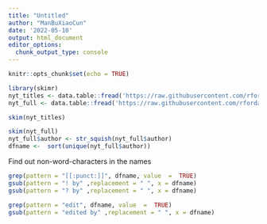 ```yaml
---
title: "Untitled"
author: "ManBuXiaoCun"
date: '2022-05-10'
output: html_document
editor_options: 
  chunk_output_type: console
---
```


```r
knitr::opts_chunk$set(echo = TRUE)
```

```r
library(skimr)
nyt_titles <- data.table::fread('https://raw.githubusercontent.com/rfordatascience/tidytuesday/master/data/2022/2022-05-10/nyt_titles.tsv')
nyt_full <- data.table::fread('https://raw.githubusercontent.com/rfordatascience/tidytuesday/master/data/2022/2022-05-10/nyt_full.tsv')

skim(nyt_titles)

skim(nyt_full)
nyt_full$author <- str_squish(nyt_full$author)
dfname <-  sort(unique(nyt_full$author))

```

Find out non-word-characters in the names
```r
grep(pattern = "[[:punct:]]", dfname, value  =  TRUE)
gsub(pattern = "! by" ,replacement = " ", x = dfname)
gsub(pattern = "? by" ,replacement = " ", x = dfname)
```

```r
grep(pattern = "edit", dfname, value  =  TRUE)
gsub(pattern = "edited by" ,replacement = " ", x = dfname)
```


